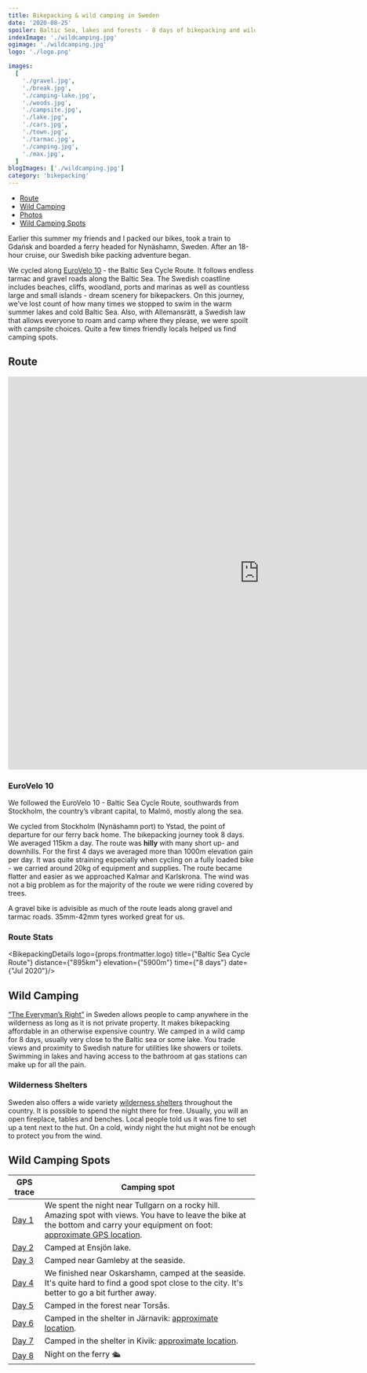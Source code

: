 ```yaml
---
title: Bikepacking & wild camping in Sweden
date: '2020-08-25'
spoiler: Baltic Sea, lakes and forests - 8 days of bikepacking and wild camping adventure.
indexImage: './wildcamping.jpg'
ogimage: './wildcamping.jpg'
logo: './logo.png'

images:
  [
    './gravel.jpg',
    './break.jpg',
    './camping-lake.jpg',
    './woods.jpg',
    './campsite.jpg',
    './lake.jpg',
    './cars.jpg',
    './town.jpg',
    './tarmac.jpg',
    './camping.jpg',
    './max.jpg',
  ]
blogImages: ['./wildcamping.jpg']
category: 'bikepacking'
---
```


- [Route](#route)
- [Wild Camping](#wild-camping)
- [Photos](#image-gallery)
- [Wild Camping Spots](#wild-camping-spots)

<MakeItBigContainer>
  <ImageComponent
    image={props.frontmatter.blogImages[0]}
    alt="Bikepacking in Sweden"
  ></ImageComponent>
</MakeItBigContainer>

Earlier this summer my friends and I packed our bikes, took a train to Gdańsk and boarded a ferry headed for Nynäshamn, Sweden. After an 18-hour cruise, our Swedish bike packing adventure began.

We cycled along [EuroVelo 10](https://en.eurovelo.com/ev10) - the Baltic Sea Cycle Route. It follows endless tarmac and gravel roads along the Baltic Sea. The Swedish coastline includes beaches, cliffs, woodland, ports and marinas as well as countless large and small islands - dream scenery for bikepackers. On this journey, we've lost count of how many times we stopped to swim in the warm summer lakes and cold Baltic Sea. Also, with Allemansrätt, a Swedish law that allows everyone to roam and camp where they please, we were spoilt with campsite choices. Quite a few times friendly locals helped us find camping spots.

## Route

<MakeItBigContainer>
  <LazyIframe height="800px">
    <iframe
      src="https://www.komoot.com/tour/1069047867/embed?profile=1"
      width="1024"
      height="800"
      frameborder="0"
      scrolling="no"
      loading="lazy"
      style="margin: 0;"
    ></iframe>
  </LazyIframe>
</MakeItBigContainer>

### EuroVelo 10

We followed the EuroVelo 10 - Baltic Sea Cycle Route, southwards from Stockholm, the country’s vibrant capital, to Malmö, mostly along the sea.

We cycled from Stockholm (Nynäshamn port) to Ystad, the point of departure for our ferry back home. The bikepacking journey took 8 days. We averaged 115km a day. The route was **hilly** with many short up- and downhills. For the first 4 days we averaged more than 1000m elevation gain per day. It was quite straining especially when cycling on a fully loaded bike - we carried around 20kg of equipment and supplies. The route became flatter and easier as we approached Kalmar and Karlskrona. The wind was not a big problem as for the majority of the route we were riding covered by trees.

<MakeItBigContainer>
  <ImageComponent
    image={props.frontmatter.images[7]}
    alt="Route"
    isRow
  ></ImageComponent>
  <Container>
    <Column>
      <ImageComponent
        image={props.frontmatter.images[1]}
        alt="Camping at the sea"
      ></ImageComponent>
    </Column>
    <Column>
      <ImageComponent
        image={props.frontmatter.images[5]}
        alt="Camping at the sea"
      ></ImageComponent>
    </Column>
  </Container>
</MakeItBigContainer>

A gravel bike is advisible as much of the route leads along gravel and tarmac roads. 35mm-42mm tyres worked great for us.

### Route Stats

<BikepackingDetails logo={props.frontmatter.logo} title={"Baltic Sea Cycle Route"} distance={"895km"} elevation={"5900m"} time={"8 days"} date={"Jul 2020"}/>

## Wild Camping

[“The Everyman’s Right”](https://en.wikipedia.org/wiki/Freedom_to_roam) in Sweden allows people to camp anywhere in the wilderness as long as it is not private property. It makes bikepacking affordable in an otherwise expensive country. We camped in a wild camp for 8 days, usually very close to the Baltic sea or some lake. You trade views and proximity to Swedish nature for utilities like showers or toilets. Swimming in lakes and having access to the bathroom at gas stations can make up for all the pain.

<MakeItBigContainer>
  <ImageComponent
    image={props.frontmatter.images[4]}
    alt="Camping 2"
  ></ImageComponent>
  <ImageComponent
    image={props.frontmatter.images[2]}
    alt="Camping 3"
  ></ImageComponent>
</MakeItBigContainer>

### Wilderness Shelters

Sweden also offers a wide variety [wilderness shelters](https://www.gone71.com/shelters-in-sweden/) throughout the country. It is possible to spend the night there for free. Usually, you will an open fireplace, tables and benches. Local people told us it was fine to set up a tent next to the hut. On a cold, windy night the hut might not be enough to protect you from the wind.

<ImageGallery images={props.frontmatter.images}></ImageGallery>

## Wild Camping Spots

| GPS trace                                             | Camping spot                                                                                                                                                                                              |
| ----------------------------------------------------- | --------------------------------------------------------------------------------------------------------------------------------------------------------------------------------------------------------- |
| [Day 1](https://www.strava.com/activities/3884215700) | We spent the night near Tullgarn on a rocky hill. Amazing spot with views. You have to leave the bike at the bottom and carry your equipment on foot: [approximate GPS location](https://bit.ly/2FVUD3L). |
| [Day 2](https://www.strava.com/activities/3889586064) | Camped at Ensjön lake.                                                                                                                                                                                    |
| [Day 3](https://www.strava.com/activities/3893201117) | Camped near Gamleby at the seaside.                                                                                                                                                                       |
| [Day 4](https://www.strava.com/activities/3898173911) | We finished near Oskarshamn, camped at the seaside. It's quite hard to find a good spot close to the city. It's better to go a bit further away.                                                          |
| [Day 5](https://www.strava.com/activities/3903372251) | Camped in the forest near Torsås.                                                                                                                                                                         |
| [Day 6](https://www.strava.com/activities/3907739263) | Camped in the shelter in Järnavik: [approximate location](https://www.google.com/maps/dir//56.174592000000004,15.079513000000002).                                                                        |
| [Day 7](https://www.strava.com/activities/3912610094) | Camped in the shelter in Kivik: [approximate location](https://www.google.com/maps/dir//55.6865063,14.2337752/@55.6765303,14.0841077,12z).                                                                |
| [Day 8](https://www.strava.com/activities/3916179399) | Night on the ferry 🛳                                                                                                                                                                                      |
